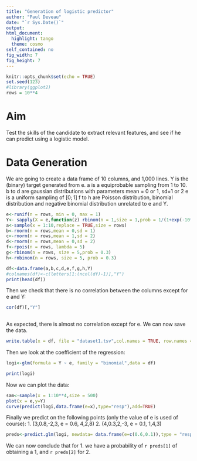 ```yaml
---
title: "Generation of logistic predictor"
author: "Paul Deveau"
date: "`r Sys.Date()`"
output: 
html_document:
  highlight: tango
  theme: cosmo
self_contained: no
fig_width: 7
fig_height: 7
---
```


```r
knitr::opts_chunk$set(echo = TRUE)
set.seed(123)
#library(ggplot2)
rows = 10**4 
```

# Aim

Test the skills of the candidate to extract relevant features, and see if he can predict using a logistic model.

# Data Generation

We are going to create a data frame of 10 columns, and 1,000 lines.
Y is the (binary) target generated from e.
a is a equiprobable sampling from 1 to 10.
b to d are gaussian distributions with parameters mean = 0 or 1, sd=1 or 2
e is a uniform sampling of $[0;1]$
f to h are Poisson distribution, binomial distribution and negative binomial distribution unrelated to e and Y.

```r
e<-runif(n = rows, min = 0, max = 1)
Y<- sapply(X = e,function(z) rbinom(n = 1,size = 1,prob = 1/(1+exp(-10*(0.5 -z)))))
a<-sample(x = 1:10,replace = TRUE,size = rows)
b<-rnorm(n = rows,mean = 0,sd = 1)
c<-rnorm(n = rows,mean = 1,sd = 2)
d<-rnorm(n = rows,mean = 0,sd = 2)
f<-rpois(n = rows, lambda = 5)
g<-rbinom(n = rows, size = 5,prob = 0.3)
h<-rnbinom(n = rows, size = 5, prob = 0.3)

df<-data.frame(a,b,c,d,e,f,g,h,Y)
#colnames(df)<-c(letters[1:(ncol(df)-1)],"Y")
print(head(df))
```

Then we check that there is no correlation between the columns except for e and Y:
```r
cor(df)[,"Y"]
  

```

As expected, there is almost no correlation except for e. We can now save the data.

```r
write.table(x = df, file = "dataset1.tsv",col.names = TRUE, row.names = FALSE,sep ="\t")

```

Then we look at the coefficient of the regression:

```r
logi<-glm(formula = Y ~ e, family = "binomial",data = df)

print(logi)
```

Now we can plot the data:

```r
sam<-sample(x = 1:10**4,size = 500)
plot(x = e,y=Y)
curve(predict(logi,data.frame(e=x),type="resp"),add=TRUE)

```

Finally we predict on the following points (only the value of e is used of course):
1. (3,0.8,-2,3, e = 0.6, 4,2,8)
2. (4,0.3,2,-3, e = 0.1, 1,4,3)

```r
preds<-predict.glm(logi, newdata= data.frame(e=c(0.6,0.1)),type = "response")
```

We can now conclude that for 1. we have a probability of `r preds[1]` of obtaining a 1, and `r preds[2]` for 2. 